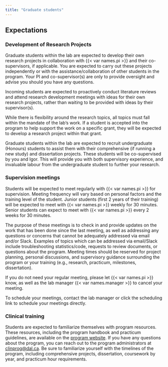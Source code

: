```yaml
---
title: "Graduate students"
---
```


## Expectations

### Development of Research Projects

Graduate students within the lab are expected to develop their own research projects in collaboration with {{< var names.pi >}} and their co-supervisors, if applicable. You are expected to carry out these projects independently or with the assistance/collaboration of other students in the program. Your PI and co-supervisor(s) are only to provide oversight and advise you should you have any questions.

Incoming students are expected to proactively conduct literature reviews and attend research development meetings with ideas for their own research projects, rather than waiting to be provided with ideas by their supervisor(s).

While there is flexibility around the research topics, all topics must fall within the mandate of the lab's work. If a student is accepted into the program to help support the work on a specific grant, they will be expected to develop a research project within that grant.

Graduate students within the lab are expected to recruit undergraduate (Honours) students to assist them with their comprehensive (if running a new study) and dissertation projects. These students will be co-supervised by you and Igor. This will provide you with both supervisory experience, and invaluable labour from the undergraduate student to further your research.

### Supervision meetings

Students will be expected to meet regularly with {{< var names.pi >}} for supervision. Meeting frequency will vary based on personal factors and the training level of the student. Junior students (first 2 years of their training) will be expected to meet with {{< var names.pi >}} weekly for 30 minutes. Senior students can expect to meet with {{< var names.pi >}} every 2 weeks for 30 minutes.

The purpose of these meetings is to check in and provide updates on the work that has been done since the last meeting, as well as addressing any questions or concerns that cannot be adequately addressed via email and/or Slack. Examples of topics which can be addressed via email/Slack include troubleshooting statistics/code, requests to review documents, or questions about the program. Meeting times should be reserved for project planning, personal discussions, and supervisory guidance surrounding the program or your training (e.g., research, practicum, milestones, dissertation).

::: callout-tip
If you do not need your regular meeting, please let {{< var names.pi >}} know, as well as the lab manager {{< var names.manager >}} to cancel your meeting.
:::

To schedule your meetings, contact the lab manager or click the scheduling link to schedule your meetings directly.

### Clinical training

Students are expected to familiarize themselves with program resources. These resources, including the program handbook and practicum guidelines, are available on the [program website](https://www.dal.ca/faculty/science/psychology_neuroscience/programs/graduate-programs/clinical-psychology.html). If you have any questions about the program, you can reach out to the program administrators at [clinprog\@dal.ca](mailto:clinprog@dal.ca). Be sure to familiarize yourself with the timelines of the program, including comprehensive projects, dissertation, coursework by year, and practicum hour requirements.
